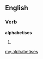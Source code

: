 ==English==

===Verb===
'''alphabetises'''

# {{third-person singular of|[[alphabetise]]}}

[[my:alphabetises]]